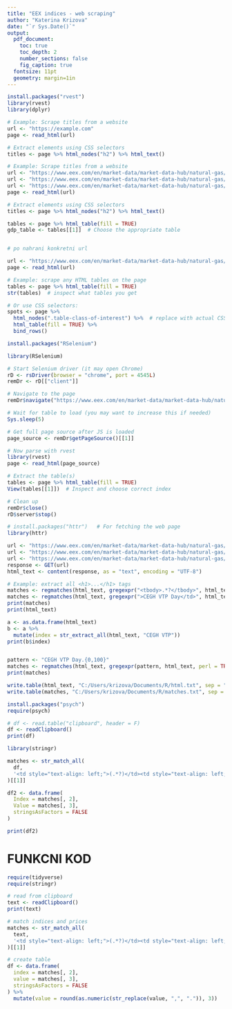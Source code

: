```yaml
---
title: "EEX indices - web scraping"
author: "Katerina Krizova"
date: "`r Sys.Date()`"
output:
  pdf_document:
    toc: true
    toc_depth: 2
    number_sections: false
    fig_caption: true
  fontsize: 11pt
  geometry: margin=1in
---
```


```r
install.packages("rvest")
library(rvest)
library(dplyr)

# Example: Scrape titles from a website
url <- "https://example.com"
page <- read_html(url)

# Extract elements using CSS selectors
titles <- page %>% html_nodes("h2") %>% html_text()

# Example: Scrape titles from a website
url <- "https://www.eex.com/en/market-data/market-data-hub/natural-gas/indices#%7B%22snippetpicker%22%3A%221733%22%7D"
url <- "https://www.eex.com/en/market-data/market-data-hub/natural-gas/spot"
url <- "https://www.eex.com/en/market-data/market-data-hub/natural-gas/indices"
page <- read_html(url)

# Extract elements using CSS selectors
titles <- page %>% html_nodes("h2") %>% html_text()

tables <- page %>% html_table(fill = TRUE)
gdp_table <- tables[[1]]  # Choose the appropriate table


# po nahrani konkretni url

url <- "https://www.eex.com/en/market-data/market-data-hub/natural-gas/indices"
page <- read_html(url)

# Example: scrape any HTML tables on the page
tables <- page %>% html_table(fill = TRUE)
str(tables)  # inspect what tables you get

# Or use CSS selectors:
spots <- page %>%
  html_nodes(".table-class-of-interest") %>%  # replace with actual CSS selector
  html_table(fill = TRUE) %>%
  bind_rows()

```

```r

install.packages("RSelenium")

library(RSelenium)

# Start Selenium driver (it may open Chrome)
rD <- rsDriver(browser = "chrome", port = 4545L)
remDr <- rD[["client"]]

# Navigate to the page
remDr$navigate("https://www.eex.com/en/market-data/market-data-hub/natural-gas/indices")

# Wait for table to load (you may want to increase this if needed)
Sys.sleep(5)

# Get full page source after JS is loaded
page_source <- remDr$getPageSource()[[1]]

# Now parse with rvest
library(rvest)
page <- read_html(page_source)

# Extract the table(s)
tables <- page %>% html_table(fill = TRUE)
View(tables[[1]])  # Inspect and choose correct index

# Clean up
remDr$close()
rD$server$stop()

```

```r
# install.packages("httr")   # For fetching the web page
library(httr)

url <- "https://www.eex.com/en/market-data/market-data-hub/natural-gas/indices#%7B%22snippetpicker%22%3A%221733%22%7D"
url <- "https://www.eex.com/en/market-data/market-data-hub/natural-gas/indices"
url <- "https://www.eex.com/en/market-data/market-data-hub/natural-gas/indices#%7B%22snippetpicker%22%3A%221733%22%7D"
response <- GET(url)
html_text <- content(response, as = "text", encoding = "UTF-8")

# Example: extract all <h1>...</h1> tags
matches <- regmatches(html_text, gregexpr("<tbody>.*?</tbody>", html_text))
matches <- regmatches(html_text, gregexpr(">CEGH VTP Day</td>", html_text))
print(matches)
print(html_text)

a <- as.data.frame(html_text)
b <- a %>% 
  mutate(index = str_extract_all(html_text, "CEGH VTP"))
print(b$index)


pattern <- "CEGH VTP Day.{0,100}"
matches <- regmatches(html_text, gregexpr(pattern, html_text, perl = TRUE))[[1]]
print(matches)

write.table(html_text, "C:/Users/krizova/Documents/R/html.txt", sep = "\t", row.names = FALSE)
write.table(matches, "C:/Users/krizova/Documents/R/matches.txt", sep = "\t", row.names = FALSE)
```

```r
install.packages("psych")
require(psych)

# df <- read.table("clipboard", header = F)
df <- readClipboard()
print(df)

library(stringr)

matches <- str_match_all(
  df,
  '<td style="text-align: left;">(.*?)</td><td style="text-align: left;">(\\d{1,3}(?:,\\d{3})*)</td>'
)[[1]]

df2 <- data.frame(
  Index = matches[, 2],
  Value = matches[, 3],
  stringsAsFactors = FALSE
)

print(df2)

```

# FUNKCNI KOD

```r
require(tidyverse)
require(stringr)

# read from clipboard
text <- readClipboard()
print(text)

# match indices and prices
matches <- str_match_all(
  text,
  '<td style="text-align: left;">(.*?)</td><td style="text-align: left;">(\\d{1,3}(?:,\\d{3})*)</td>' # jiny index se lisi v text-align: right !!!
)[[1]]

# create table
df <- data.frame(
  index = matches[, 2],
  value = matches[, 3],
  stringsAsFactors = FALSE
) %>% 
  mutate(value = round(as.numeric(str_replace(value, ",", ".")), 3))

```

